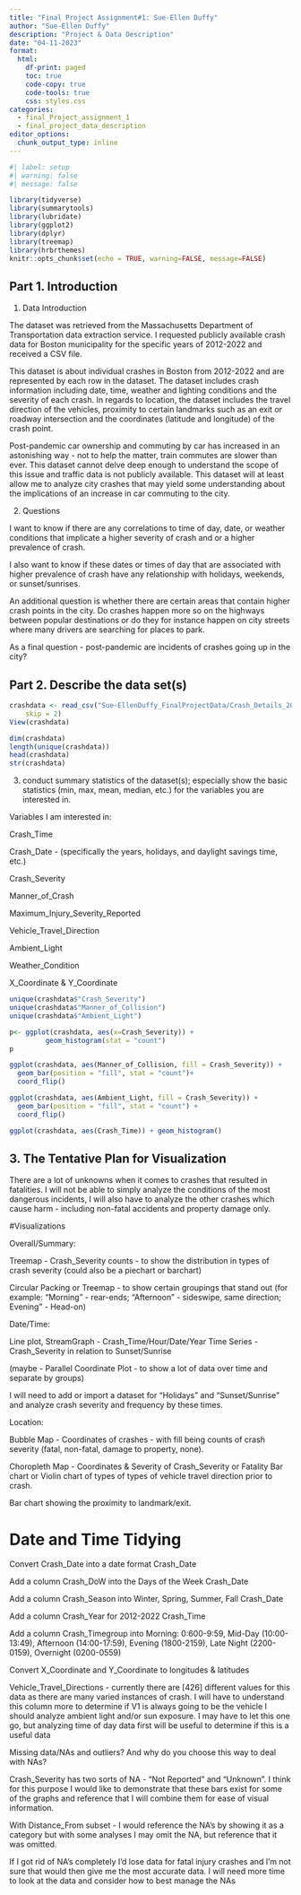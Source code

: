 ```yaml
---
title: "Final Project Assignment#1: Sue-Ellen Duffy"
author: "Sue-Ellen Duffy"
description: "Project & Data Description"
date: "04-11-2023"
format:
  html:
    df-print: paged
    toc: true
    code-copy: true
    code-tools: true
    css: styles.css
categories:
  - final_Project_assignment_1
  - final_project_data_description
editor_options: 
  chunk_output_type: inline
---
```


```r
#| label: setup
#| warning: false
#| message: false

library(tidyverse)
library(summarytools)
library(lubridate)
library(ggplot2)
library(dplyr)
library(treemap)
library(hrbrthemes)
knitr::opts_chunk$set(echo = TRUE, warning=FALSE, message=FALSE)
```

## Part 1. Introduction {#describe-the-data-sets}

1.  Data Introduction

The dataset was retrieved from the Massachusetts Department of Transportation data extraction service. I requested publicly available crash data for Boston municipality for the specific years of 2012-2022 and received a CSV file.

This dataset is about individual crashes in Boston from 2012-2022 and are represented by each row in the dataset. The dataset includes crash information including date, time, weather and lighting conditions and the severity of each crash. In regards to location, the dataset includes the travel direction of the vehicles, proximity to certain landmarks such as an exit or roadway intersection and the coordinates (latitude and longitude) of the crash point.

Post-pandemic car ownership and commuting by car has increased in an astonishing way - not to help the matter, train commutes are slower than ever. This dataset cannot delve deep enough to understand the scope of this issue and traffic data is not publicly available. This dataset will at least allow me to analyze city crashes that may yield some understanding about the implications of an increase in car commuting to the city.

2.  Questions

I want to know if there are any correlations to time of day, date, or weather conditions that implicate a higher severity of crash and or a higher prevalence of crash.

I also want to know if these dates or times of day that are associated with higher prevalence of crash have any relationship with holidays, weekends, or sunset/sunrises.

An additional question is whether there are certain areas that contain higher crash points in the city. Do crashes happen more so on the highways between popular destinations or do they for instance happen on city streets where many drivers are searching for places to park.

As a final question - post-pandemic are incidents of crashes going up in the city?

## Part 2. Describe the data set(s) {#describe-the-data-sets-1}

```r
crashdata <- read_csv("Sue-EllenDuffy_FinalProjectData/Crash_Details_2012-2022.csv", 
    skip = 2)
View(crashdata)
```

```r
dim(crashdata)
length(unique(crashdata))
head(crashdata)
str(crashdata)
```

3.  conduct summary statistics of the dataset(s); especially show the basic statistics (min, max, mean, median, etc.) for the variables you are interested in.

Variables I am interested in:

Crash_Time

Crash_Date - (specifically the years, holidays, and daylight savings time, etc.)

Crash_Severity

Manner_of_Crash

Maximum_Injury_Severity_Reported

Vehicle_Travel_Direction

Ambient_Light

Weather_Condition

X_Coordinate & Y_Coordinate

```r
unique(crashdata$"Crash_Severity")
unique(crashdata$"Manner_of_Collision")
unique(crashdata$"Ambient_Light")
```

```r
p<- ggplot(crashdata, aes(x=Crash_Severity)) +
         geom_histogram(stat = "count")
p

ggplot(crashdata, aes(Manner_of_Collision, fill = Crash_Severity)) +
  geom_bar(position = "fill", stat = "count")+ 
  coord_flip()

ggplot(crashdata, aes(Ambient_Light, fill = Crash_Severity)) +
  geom_bar(position = "fill", stat = "count") + 
  coord_flip()
```
```r
ggplot(crashdata, aes(Crash_Time)) + geom_histogram()
```
## 3. The Tentative Plan for Visualization {#the-tentative-plan-for-visualization}


There are a lot of unknowns when it comes to crashes that resulted in fatalities. I will not be able to simply analyze the conditions of the most dangerous incidents, I will also have to analyze the other crashes which cause harm - including non-fatal accidents and property damage only.

#Visualizations

Overall/Summary:

Treemap - Crash_Severity counts - to show the distribution in types of crash severity (could also be a piechart or barchart)

Circular Packing or Treemap - to show certain groupings that stand out (for example: "Morning" - rear-ends; "Afternoon" - sideswipe, same direction; Evening" - Head-on)

Date/Time:

Line plot, StreamGraph - Crash_Time/Hour/Date/Year Time Series - Crash_Severity in relation to Sunset/Sunrise

(maybe - Parallel Coordinate Plot - to show a lot of data over time and separate by groups)

I will need to add or import a dataset for "Holidays" and "Sunset/Sunrise" and analyze crash severity and frequency by these times.

Location:

Bubble Map - Coordinates of crashes - with fill being counts of crash severity (fatal, non-fatal, damage to property, none).

Choropleth Map - Coordinates & Severity of Crash_Severity or Fatality Bar chart or Violin chart of types of types of vehicle travel direction prior to crash.

Bar chart showing the proximity to landmark/exit.


# Date and Time Tidying

Convert Crash_Date into a date format Crash_Date

Add a column Crash_DoW into the Days of the Week Crash_Date

Add a column Crash_Season into Winter, Spring, Summer, Fall Crash_Date

Add a column Crash_Year for 2012-2022 Crash_Time

Add a column Crash_Timegroup into Morning: 0:600-9:59, Mid-Day (10:00-13:49), Afternoon (14:00-17:59), Evening (1800-2159), Late Night (2200-0159), Overnight (0200-0559)

Convert X_Coordinate and Y_Coordinate to longitudes & latitudes

Vehicle_Travel_Directions - currently there are \[426\] different values for this data as there are many varied instances of crash. I will have to understand this column more to determine if V1 is always going to be the vehicle I should analyze ambient light and/or sun exposure. I may have to let this one go, but analyzing time of day data first will be useful to determine if this is a useful data 

Missing data/NAs and outliers? And why do you choose this way to deal with NAs?

Crash_Severity has two sorts of NA - "Not Reported" and "Unknown". I think for this purpose I would like to demonstrate that these bars exist for some of the graphs and reference that I will combine them for ease of visual information. 

With Distance_From subset - I would reference the NA's by showing it as a category but with some analyses I may omit the NA, but reference that it was omitted.

If I got rid of NA's completely I'd lose data for fatal injury crashes and I'm not sure that would then give me the most accurate data. I will need more time to look at the data and consider how to best manage the NAs